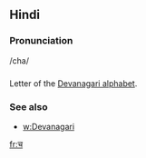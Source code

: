 == Hindi ==

=== Pronunciation ===
/cha/

=== ===

Letter of the [[Devanagari alphabet]].

=== See also ===

* [[w:Devanagari]]

[[fr:च]]